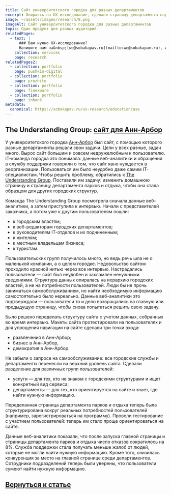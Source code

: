 ```yaml
---
title: Сайт университетского городка для разных департаментов
excerpt: Опираясь на UX-исследование, сделали страницу департамента парков и отдыха образцом для других городских структур
image: ~/assets/images/research/8.png
imageAlt: Сайт университетского городка для разных департаментов
topic: Один продукт для разных аудиторий
relatedPages:
  - text: |
      ### Вам нужно UX-исследование?
      Напишите нам на&nbsp;[we@sobakapav.ru](mailto:we@sobakapav.ru), и мы проведем для вас [исследование пользователей](/services/research).
    collection: services
    page: research
relatedPages2:
  - collection: portfolio
    page: pushkin-digital
  - collection: portfolio
    page: prozhito
  - collection: portfolio
    page: finexware
  - collection: portfolio
    page: inbank
metadata:
  canonical: https://sobakapav.ru/ux-research/educationcase
---
```



## The Understanding Group: [сайт для Анн-Арбор](http://understandinggroup.com/how-we-work/case-studies/city-of-ann-arbor/)

У университетского городка [Анн-Арбор](https://www.a2gov.org) был сайт, с помощью которого разные департаменты решали свои задачи. Цели у всех разные, задач много. Вырос сайт большим и совсем недружелюбным к пользователю. IT-команда городка это понимала: данные веб-аналитики и обращения в службу поддержки говорили о том, что сайт явно нуждается в реорганизации. Пользоваться им было неудобно даже самим IT-специалистам. Чтобы решить проблему, обратились к [The Understanding Group](http://understandinggroup.com). Поставили им задачу: изменить домашнюю страницу и страницу департамента парков и отдыха, чтобы она стала образцом для других городских структур.

Команда The Understanding Group посмотрела сначала данные веб-аналитики, а затем приступила к интервью. Начали с представителей заказчика, а потом уже к другим пользователям пошли:
- к городским властям;
- к веб-редакторам городских департаментов;
- к руководителям IT-отделов и их подчиненным;
- к жителям;
- к местным владельцам бизнеса;
- к туристам.

Пользовательских групп получилось много, но ведь речь шла не о маленькой компании, а о целом городке. Недовольство сайтом проходило красной нитью через все интервью. Настрадались пользователи — сайт был неудобен и захламлен ненужными сведениями. Структура данных опиралась на иерархию городских властей, а не на потребности пользователей. Люди бы не прочь заниматься самообслуживанием, но найти необходимую информацию самостоятельно было нереально. Данные веб-аналитики это подтверждали — пользователи то и дело возвращались на главную или предыдущую страницу, чтобы снова попытаться решить свою задачу.

Было решено переделать структуру сайта с учетом данных, собранных во время интервью. Макеты сайта протестировали на пользователях и для упрощения навигации на сайте сделали три точки входа:
- развлечения в Анн-Арбор;
- бизнес в Анн-Арбор,
- демократия в Анн-Арбор.

Не забыли о запросе на самообслуживание: все городские службы и департаменты перенесли на верхний уровень сайта. Сделали разделение для различных групп пользователей:
- услуги — для тех, кто не знаком с городскими структурами и ищет конкретный вид сервиса;
- департаменты — для тех, кто ориентируется на сайте и знает, где найти нужную информацию.

Переделанная страница департамента парков и отдыха теперь была структурирована вокруг реальных потребностей пользователей (например, зарегистрироваться на программу). Провели тестирование с участием пользователей: теперь им стало проще ориентироваться на сайте.

Данные веб-аналитики показали, что после запуска главной страницы и страницы департамента парков и отдыха число отказов сократилось на 8%. Служба поддержки стала получать меньше жалоб от людей, которые не могли найти нужную информацию. Кроме того, снизилась конкуренция за место на главной странице среди департаментов. Сотрудники подразделений теперь были уверены, что пользователи сумеют найти нужную информацию.

## [Вернуться к статье](/ux-research/#case2)
